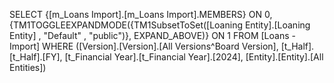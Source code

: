 SELECT {[m_Loans Import].[m_Loans Import].MEMBERS} ON 0, {TM1TOGGLEEXPANDMODE({TM1SubsetToSet([Loaning Entity].[Loaning Entity] , "Default" , "public")}, EXPAND_ABOVE)} ON 1 FROM [Loans - Import] WHERE ([Version].[Version].[All Versions^Board Version], [t_Half].[t_Half].[FY], [t_Financial Year].[t_Financial Year].[2024], [Entity].[Entity].[All Entities])